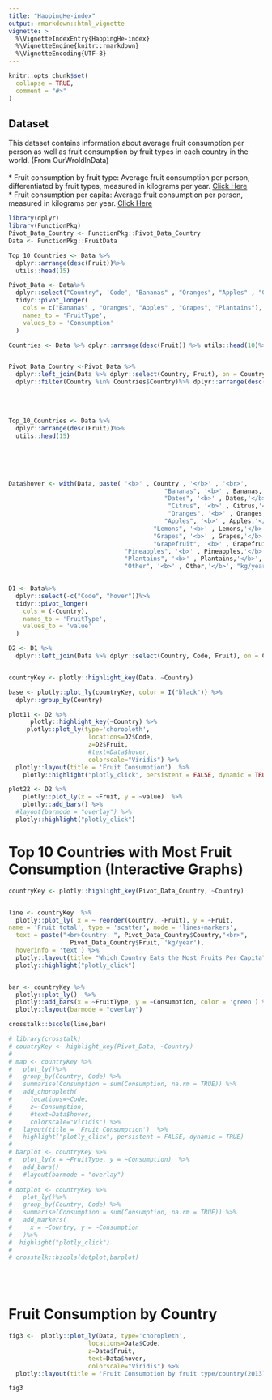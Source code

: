 ```yaml
---
title: "HaopingHe-index"
output: rmarkdown::html_vignette
vignette: >
  %\VignetteIndexEntry{HaopingHe-index}
  %\VignetteEngine{knitr::rmarkdown}
  %\VignetteEncoding{UTF-8}
---
```


```r
knitr::opts_chunk$set(
  collapse = TRUE,
  comment = "#>"
)
```



<!-- ```{r, echo=FALSE} -->

<!-- #Average fruit consumption per person, measured in kilograms per year. -->
<!-- fruit <- read.csv("/home/yh38/DATA303/Data303-Project/303Visualization/docs/plotly-projects/Haoping-He/fruit-consumption-per-capita.csv") -->

<!-- #Average fruit consumption per person, differentiated by fruit types, measured in kilograms per year. -->
<!-- fruittype <-  read.csv("/home/yh38/DATA303/Data303-Project/303Visualization/docs/plotly-projects/Haoping-He/fruit-consumption-by-fruit-type.csv") -->


<!-- Fruit<- fruit %>% dplyr::filter(Year == 2013) %>% dplyr::select(-Year) -->
<!-- Fruit_Type<- fruittype%>%dplyr::filter(Year == 2013) %>% dplyr::select(-Year, -Code) %>% -->
<!--   dplyr::rename(Bananas = Food.Supply...Crops.Primary.Equivalent...Bananas...2615...Food.supply.quantity..kg.capita.yr....645...kg,  -->
<!--          Dates = Food.Supply...Crops.Primary.Equivalent...Dates...2619...Food.supply.quantity..kg.capita.yr....645...kg, -->
<!--          Citrus = Food.Supply...Crops.Primary.Equivalent...Citrus..Other...2614...Food.supply.quantity..kg.capita.yr....645...kg, -->
<!--          Oranges = Food.Supply...Crops.Primary.Equivalent...Oranges..Mandarines...2611...Food.supply.quantity..kg.capita.yr....645...kg, -->
<!--          Apples = Food.Supply...Crops.Primary.Equivalent...Apples.and.products...2617...Food.supply.quantity..kg.capita.yr....645...kg, -->
<!--          Lemons = Food.Supply...Crops.Primary.Equivalent...Lemons..Limes.and.products...2612...Food.supply.quantity..kg.capita.yr....645...kg, -->
<!--          Grapes = Food.Supply...Crops.Primary.Equivalent...Grapes.and.products..excl.wine....2620...Food.supply.quantity..kg.capita.yr....645...kg, -->
<!--          Grapefruit = Food.Supply...Crops.Primary.Equivalent...Grapefruit.and.products...2613...Food.supply.quantity..kg.capita.yr....645...kg, -->
<!--          Pineapples = Food.Supply...Crops.Primary.Equivalent...Pineapples.and.products...2618...Food.supply.quantity..kg.capita.yr....645...kg, -->
<!--          Plantains = Food.Supply...Crops.Primary.Equivalent...Plantains...2616...Food.supply.quantity..kg.capita.yr....645...kg, -->
<!--          Other = Food.Supply...Crops.Primary.Equivalent...Fruits..Other...2625...Food.supply.quantity..kg.capita.yr....645...kg) -->

<!-- Data <- Fruit %>% dplyr::left_join(Fruit_Type, by = 'Entity') %>% -->
<!--   dplyr::rename(Country = Entity,  -->
<!--          Fruit = Fruits...Excluding.Wine...Food.supply.quantity..kg.capita.yr...FAO..2020.) -->

<!-- Data[is.na(Data)] = 0 -->


<!-- ``` -->


## Dataset
This dataset contains information about average fruit consumption per person as well as fruit consumption by fruit types in each country in the world. (From OurWroldInData) 
\
\
* Fruit consumption by fruit type: Average fruit consumption per person, differentiated by fruit types, measured in kilograms per year.
[Click Here](https://ourworldindata.org/grapher/fruit-consumption-by-fruit-type?country=~OWID_WRL)\
* Fruit consumption per capita: Average fruit consumption per person, measured in kilograms per year.
[Click Here](https://ourworldindata.org/grapher/fruit-consumption-per-capita) \


```r
library(dplyr)
library(FunctionPkg)
Pivot_Data_Country <- FunctionPkg::Pivot_Data_Country
Data <- FunctionPkg::FruitData
```


```r
Top_10_Countries <- Data %>% 
  dplyr::arrange(desc(Fruit))%>%
  utils::head(15)

Pivot_Data <- Data%>%
  dplyr::select("Country", 'Code', "Bananas" , "Oranges", "Apples" , "Grapes", "Plantains")%>%
  tidyr::pivot_longer(
    cols = c("Bananas" , "Oranges", "Apples" , "Grapes", "Plantains"),
    names_to = 'FruitType',
    values_to = 'Consumption'
  ) 

Countries <- Data %>% dplyr::arrange(desc(Fruit)) %>% utils::head(10)%>% dplyr::select(Country)


Pivot_Data_Country <-Pivot_Data %>% 
  dplyr::left_join(Data %>% dplyr::select(Country, Fruit), on = Country) %>% 
  dplyr::filter(Country %in% Countries$Country)%>% dplyr::arrange(desc(Fruit))
```
\
\



```r

Top_10_Countries <- Data %>% 
  dplyr::arrange(desc(Fruit))%>%
  utils::head(15)
```


\
\
\

```r

Data$hover <- with(Data, paste( '<b>' , Country , '</b>' , '<br>', 
                                           "Bananas", '<b>' , Bananas,'</b>', "kg/year", "<br>", 
                                           "Dates", '<b>' , Dates,'</b>', "kg/year", "<br>",
                                            "Citrus", '<b>' , Citrus,'</b>', "kg/year", "<br>",
                                            "Oranges", '<b>' , Oranges,'</b>', "kg/year", "<br>",
                                           "Apples", '<b>' , Apples,'</b>', "kg/year", "<br>",
                                        "Lemons", '<b>' , Lemons,'</b>', "kg/year", "<br>",
                                        "Grapes", '<b>' , Grapes,'</b>', "kg/year", "<br>",
                                        "Grapefruit", '<b>' , Grapefruit,'</b>', "kg/year", "<br>",
                                "Pineapples", '<b>' , Pineapples,'</b>', "kg/year", "<br>",
                                "Plantains", '<b>' , Plantains,'</b>', "kg/year", "<br>",
                                "Other", '<b>' , Other,'</b>', "kg/year", "<br>"))
    
```

```r
  

D1 <- Data%>%
  dplyr::select(-c("Code", "hover"))%>%
  tidyr::pivot_longer(
    cols = (-Country),
    names_to = 'FruitType',
    values_to = 'value'
  )

D2 <- D1 %>% 
  dplyr::left_join(Data %>% dplyr::select(Country, Code, Fruit), on = Country)


countryKey <- plotly::highlight_key(Data, ~Country)

base <- plotly::plot_ly(countryKey, color = I("black")) %>% 
  dplyr::group_by(Country)

plot11 <- D2 %>%
      plotly::highlight_key(~Country) %>%
     plotly::plot_ly(type='choropleth', 
                      locations=D2$Code, 
                      z=D2$Fruit,  
                      #text=Data$hover, 
                      colorscale="Viridis") %>% 
  plotly::layout(title = 'Fruit Consumption')  %>% 
    plotly::highlight("plotly_click", persistent = FALSE, dynamic = TRUE)

plot22 <- D2 %>% 
    plotly::plot_ly(x = ~Fruit, y = ~value)  %>%
    plotly::add_bars() %>%
  #layout(barmode = "overlay") %>%
  plotly::highlight("plotly_click")

```


# Top 10 Countries with Most Fruit Consumption (Interactive Graphs)
```r


countryKey <- plotly::highlight_key(Pivot_Data_Country, ~Country)


line <- countryKey  %>% 
  plotly::plot_ly( x = ~ reorder(Country, -Fruit), y = ~Fruit, 
name = 'Fruit total', type = 'scatter', mode = 'lines+markers',
  text = paste("<br>Country: ", Pivot_Data_Country$Country,"<br>",
                 Pivot_Data_Country$Fruit, 'kg/year'),
  hoverinfo = 'text') %>% 
  plotly::layout(title= "Which Country Eats the Most Fruits Per Capita?")%>% 
  plotly::highlight("plotly_click")


bar <- countryKey %>% 
  plotly::plot_ly()  %>%
  plotly::add_bars(x = ~FruitType, y = ~Consumption, color = 'green') %>% 
  plotly::layout(barmode = "overlay")

crosstalk::bscols(line,bar) 

```


```r
# library(crosstalk)
# countryKey <- highlight_key(Pivot_Data, ~Country)
# 
# map <- countryKey %>%
#   plot_ly()%>%
#   group_by(Country, Code) %>%
#   summarise(Consumption = sum(Consumption, na.rm = TRUE)) %>%
#   add_choropleth(
#     locations=~Code, 
#     z=~Consumption,  
#     #text=Data$hover, 
#     colorscale="Viridis") %>% 
#   layout(title = 'Fruit Consumption')  %>% 
#   highlight("plotly_click", persistent = FALSE, dynamic = TRUE)
# 
# barplot <- countryKey %>% 
#   plot_ly(x = ~FruitType, y = ~Consumption)  %>%
#   add_bars() 
#   #layout(barmode = "overlay")
# 
# dotplot <- countryKey %>%
#   plot_ly()%>%
#   group_by(Country, Code) %>%
#   summarise(Consumption = sum(Consumption, na.rm = TRUE)) %>%
#   add_markers(
#     x = ~Country, y = ~Consumption
#   )%>%
#  highlight("plotly_click")
# 
# crosstalk::bscols(dotplot,barplot) 


```


\
\



# Fruit Consumption by Country 
```r
   
       

fig3 <-  plotly::plot_ly(Data, type='choropleth', 
                      locations=Data$Code, 
                      z=Data$Fruit,  
                      text=Data$hover, 
                      colorscale="Viridis") %>% 
  plotly::layout(title = 'Fruit Consumption by fruit type/country(2013)')

fig3
```
